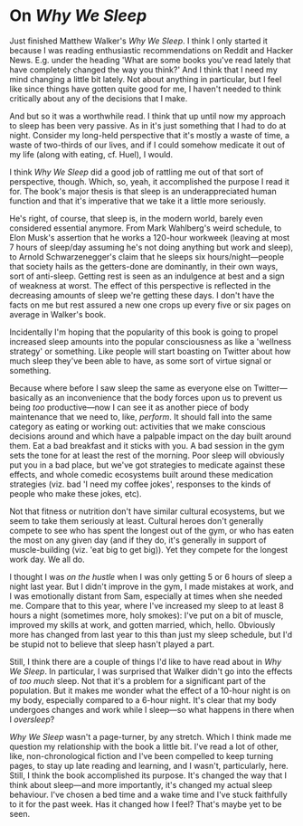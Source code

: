 # On _Why We Sleep_

Just finished Matthew Walker's _Why We Sleep_. I think I only started it because I was reading enthusiastic recommendations on Reddit and Hacker News. E.g. under the heading 'What are some books you've read lately that have completely changed the way you think?' And I think that I need my mind changing a little bit lately. Not about anything in particular, but I feel like since things have gotten quite good for me, I haven't needed to think critically about any of the decisions that I make.

And but so it was a worthwhile read. I think that up until now my approach to sleep has been very passive. As in it's just something that I had to do at night. Consider my long-held perspective that it's mostly a waste of time, a waste of two-thirds of our lives, and if I could somehow medicate it out of my life (along with eating, cf. Huel), I would.

I think _Why We Sleep_ did a good job of rattling me out of that sort of perspective, though. Which, so, yeah, it accomplished the purpose I read it for. The book's major thesis is that sleep is an underappreciated human function and that it's imperative that we take it a little more seriously.

He's right, of course, that sleep is, in the modern world, barely even considered essential anymore. From Mark Wahlberg's weird schedule, to Elon Musk's assertion that he works a 120-hour workweek (leaving at most 7 hours of sleep/day assuming he's not doing anything but work and sleep), to Arnold Schwarzenegger's claim that he sleeps six hours/night—people that society hails as the getters-done are dominantly, in their own ways, sort of anti-sleep. Getting rest is seen as an indulgence at best and a sign of weakness at worst. The effect of this perspective is reflected in the decreasing amounts of sleep we're getting these days. I don't have the facts on me but rest assured a new one crops up every five or six pages on average in Walker's book.

Incidentally I'm hoping that the popularity of this book is going to propel increased sleep amounts into the popular consciousness as like a 'wellness strategy' or something. Like people will start boasting on Twitter about how much sleep they've been able to have, as some sort of virtue signal or something.

Because where before I saw sleep the same as everyone else on Twitter—basically as an inconvenience that the body forces upon us to prevent us being _too_ productive—now I can see it as another piece of body maintenance that we need to, like, _perform_. It should fall into the same category as eating or working out: activities that we make conscious decisions around and which have a palpable impact on the day built around them. Eat a bad breakfast and it sticks with you. A bad session in the gym sets the tone for at least the rest of the morning. Poor sleep will obviously put you in a bad place, but we've got strategies to medicate against these effects, and whole comedic ecosystems built around these medication strategies (viz. bad 'I need my coffee jokes', responses to the kinds of people who make these jokes, etc).

Not that fitness or nutrition don't have similar cultural ecosystems, but we seem to take them seriously at least. Cultural heroes don't generally compete to see who has spent the longest out of the gym, or who has eaten the most on any given day (and if they do, it's generally in support of muscle-building (viz. 'eat big to get big)). Yet they compete for the longest work day. We all do.

I thought I was _on the hustle_ when I was only getting 5 or 6 hours of sleep a night last year. But I didn't improve in the gym, I made mistakes at work, and I was emotionally distant from Sam, especially at times when she needed me. Compare that to this year, where I've increased my sleep to at least 8 hours a night (sometimes more, holy smokes): I've put on a bit of muscle, improved my skills at work, and gotten married, which, hello. Obviously more has changed from last year to this than just my sleep schedule, but I'd be stupid not to believe that sleep hasn't played a part.

Still, I think there are a couple of things I'd like to have read about in _Why We Sleep_. In particular, I was surprised that Walker didn't go into the effects of _too much_ sleep. Not that it's a problem for a significant part of the population. But it makes me wonder what the effect of a 10-hour night is on my body, especially compared to a 6-hour night. It's clear that my body undergoes changes and work while I sleep—so what happens in there when I _oversleep_?

_Why We Sleep_ wasn't a page-turner, by any stretch. Which I think made me question my relationship with the book a little bit. I've read a lot of other, like, non-chronological fiction and I've been compelled to keep turning pages, to stay up late reading and learning, and I wasn't, particularly, here. Still, I think the book accomplished its purpose. It's changed the way that I think about sleep—and more importantly, it's changed my actual sleep behaviour. I've chosen a bed time and a wake time and I've stuck faithfully to it for the past week. Has it changed how I feel? That's maybe yet to be seen.
